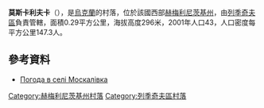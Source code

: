 {{coord|49|25|47|N|27|47|7|E|scale:100000|display=title}}

'''莫斯卡利夫卡'''（{{lang-uk|Москалівка}}），是[[烏克蘭|烏克蘭]]的村落，位於該國西部[[赫梅利尼茨基州|赫梅利尼茨基州]]，由[[列季奇夫區|列季奇夫區]]負責管轄，面積0.29平方公里，海拔高度296米，2001年人口43，人口密度每平方公里147.3人。

==參考資料==
* [http://weather.in.ua/ua/hmel'nickaja/16327 Погода в селі Москалівка] {{Wayback|url=http://weather.in.ua/ua/hmel%27nickaja/16327 |date=20160305091250 }}

{{DEFAULTSORT:Москалівка}}
[[Category:赫梅利尼茨基州村落|Category:赫梅利尼茨基州村落]]
[[Category:列季奇夫區村落|Category:列季奇夫區村落]]


{{Khmelnytskyi-geo-stub}}
